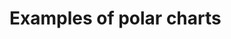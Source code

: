 
<Meta title="Gallery/Polar" />

# Examples of polar charts

<Canvas>
    <Story name="pie">
        <Controller
            generator={generatePieData}
            chart={PieChart}
            steps={['alpha', 'beta', 'gamma', 'delta', 'epsilon']}
        />
    </Story>
</Canvas>

<Canvas>
    <Story name="doughnut">
        <Controller generator={generateDoughnutData} chart={DoughnutChart} />
    </Story>
</Canvas>

<Canvas>
    <Story name="gauges">
        <Controller generator={generateGaugesData} chart={PolarGaugesChart} />
    </Story>
</Canvas>
